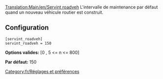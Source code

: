 [[Translation:Main/en/Servint roadveh]]
L'intervalle de maintenance par défaut quand un nouveau véhicule routier est construit.

== Configuration ==

<pre>
[servint_roadveh]
servint_roadveh = 150
</pre>

'''Options valides:''' [0 , 5 <= n <= 800]

'''Par défaut:''' 150

[[Category:fr/Réglages et préférences]]
